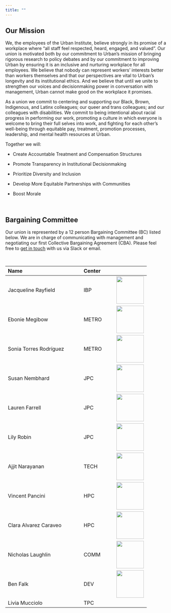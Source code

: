```yaml
---
title: ""
---
```


## Our Mission

We, the employees of the Urban Institute, believe strongly in its promise of a workplace where "all staff feel respected, heard, engaged, and valued". Our union is motivated both by our commitment to Urban's mission of bringing rigorous research to policy debates and by our commitment to improving Urban by ensuring it is an inclusive and nurturing workplace for all employees. We believe that nobody can represent workers' interests better than workers themselves and that our perspectives are vital to Urban's longevity and its institutional ethics. And we believe that until we unite to strengthen our voices and decisionmaking power in conversation with management, Urban cannot make good on the workplace it promises.

As a union we commit to centering and supporting our Black, Brown, Indigenous, and Latinx colleagues; our queer and trans colleagues; and our colleagues with disabilities. We commit to being intentional about racial progress in performing our work, promoting a culture in which everyone is welcome to bring their full selves into work, and fighting for each other's well-being through equitable pay, treatment, promotion processes, leadership, and mental health resources at Urban.

Together we will:

-   Create Accountable Treatment and Compensation Structures

-   Promote Transparency in Institutional Decisionmaking

-   Prioritize Diversity and Inclusion

-   Develop More Equitable Partnerships with Communities

-   Boost Morale

<br>

## Bargaining Committee

Our union is represented by a 12 person Bargaining Committee (BC) listed below. We are in charge of communicating with management and negotiating our first Collective Bargaining Agreement (CBA). Please feel free to [get in touch](contact.qmd) with us via Slack or email. 

<br>

| Name                   | Center |                                                                                                                                                                                                   |
|:--------------------------------------|:----------------|-----------------|
| Jacqueline Rayfield    | IBP    | ![](https://www.urban.org/sites/default/files/styles/square_large_252x252/public/author/102534/headshot_crop.png?itok=aEe2UqSW){width="86"}                                                       |
| Ebonie Megibow         | METRO  | ![](https://www.urban.org/sites/default/files/styles/square_large_252x252/public/author/102268/full20picture20with20no20crop_crop.jpg?itok=-aQu4JFv){width="86"}                                  |
| Sonia Torres Rodríguez | METRO  | ![](https://media-exp1.licdn.com/dms/image/C4E03AQHXx6Aq2l9_rQ/profile-displayphoto-shrink_200_200/0/1602433582625?e=1657152000&v=beta&t=wp6FhMKyzPCecbhigFItBIiT_gd99IbVBuOD_mhM0J4){width="86"} |
| Susan Nembhard         | JPC    | ![](https://www.urban.org/sites/default/files/styles/square_large_252x252/public/author/101405/dsc_8822_3.png?h=f3bfeeb6&itok=2kxQ8GJs){width="86"}                                               |
| Lauren Farrell         | JPC    | ![](https://www.urban.org/sites/default/files/styles/square_large_252x252/public/author/99509/laurenfarrell.jpg?h=15f00f87&itok=9H-Nvrp_){width="86"}                                             |
| Lily Robin             | JPC    | ![](https://www.urban.org/sites/default/files/styles/square_large_252x252/public/author/100041/lily.jpg?h=989b80e3&itok=BZq3c6Na){width="86"}                                                     |
| Ajjit Narayanan        | TECH   | ![](https://www.urban.org/sites/default/files/styles/square_large_252x252/public/author/99843/ajjitnarayanan.jpg?h=50f42b06&itok=z-Duyfiw){width="86"}                                            |
| Vincent Pancini        | HPC    | ![](https://www.urban.org/sites/default/files/styles/square_large_252x252/public/author/100476/claraalvarezcaraveo.jpg?h=b68c01c3&itok=mWVSOPnl){width="86"}                                      |
| Clara Alvarez Caraveo  | HPC    | ![](https://www.urban.org/sites/default/files/styles/square_large_252x252/public/author/100476/claraalvarezcaraveo.jpg?h=b68c01c3&itok=mWVSOPnl){width="86"}                                      |
| Nicholas Laughlin      | COMM   | ![](https://www.urban.org/sites/default/files/styles/square_large_252x252/public/author/100468/nicklaughlin.jpg?h=b0626f2b&itok=RxDUG52z){width="86"}                                             |
| Ben Falk               | DEV    | ![](https://www.urban.org/sites/default/files/styles/square_large_252x252/public/author/100323/benfalk.jpg?h=54489d5f&itok=n-9GHgFB){width="86"}                                                  |
| Livia Mucciolo         | TPC    |                                                                                                                                                                                                   |

